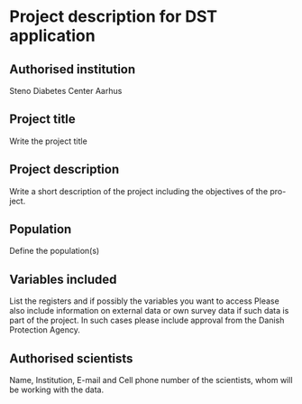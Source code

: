 # Project description for DST application

## Authorised institution

Steno Diabetes Center Aarhus

## Project title
Write the project title

## Project description
Write a short description of the project including the objectives of the pro-
ject.

## Population
Define the population(s)

## Variables included
List the registers and if possibly the variables you want to access
Please also include information on external data or own survey data if such
data is part of the project. In such cases please include approval from the
Danish Protection Agency.

## Authorised scientists
Name, Institution, E-mail and Cell phone number of the scientists, whom
will be working with the data.

